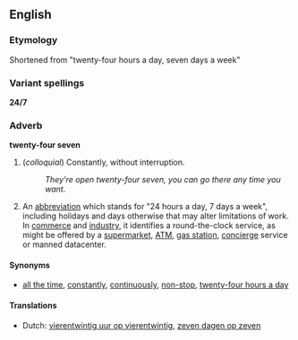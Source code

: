 ==English==
===Etymology===
Shortened from "twenty-four hours a day, seven days a week"
===Variant spellings===
'''24/7'''
===Adverb===
'''twenty-four seven'''

#(''colloquial'') Constantly, without interruption.
#:''They're open twenty-four seven, you can go there any time you want.''
# An [[w:abbreviation|abbreviation]] which stands for "24 hours a day, 7 days a week", including holidays and days otherwise that may alter limitations of work. In [[w:commerce|commerce]] and [[w:industry|industry]], it identifies a round-the-clock service, as might be offered by a [[w:supermarket|supermarket]], [[w:ATM|ATM]], [[w:Filling station|gas station]], [[w:concierge|concierge]] service or manned datacenter.

====Synonyms====
*[[all the time]], [[constantly]], [[continuously]], [[non-stop]], [[twenty-four hours a day]]

====Translations====
*Dutch: [[vierentwintig uur op vierentwintig]], [[zeven dagen op zeven]]